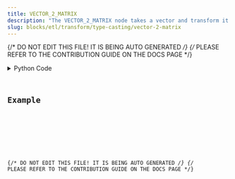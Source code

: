 ```yaml
---
title: VECTOR_2_MATRIX
description: "The VECTOR_2_MATRIX node takes a vector and transform it into matrix data type where"
slug: blocks/etl/transform/type-casting/vector-2-matrix
---
```


{/* DO NOT EDIT THIS FILE! IT IS BEING AUTO GENERATED */}
{/* PLEASE REFER TO THE CONTRIBUTION GUIDE ON THE DOCS PAGE */}


<PythonDocsDisplay docstring={docstring} />
<details>
<summary>Python Code</summary>



<Code code={pythonCode} lang="py" wrap theme="dracula" />

[Find this Flojoy Block on GitHub](https://github.com/flojoy-ai/blocks/blob/main/blocks/ETL/TRANSFORM/TYPE_CASTING/VECTOR_2_MATRIX/VECTOR_2_MATRIX.py)

</details>

## Example


<GetHelpWidget />


<AppDisplay app={app} blockName="VECTOR_2_MATRIX" client:visible />


<Example />

{/* DO NOT EDIT THIS FILE! IT IS BEING AUTO GENERATED */}
{/* PLEASE REFER TO THE CONTRIBUTION GUIDE ON THE DOCS PAGE */}
